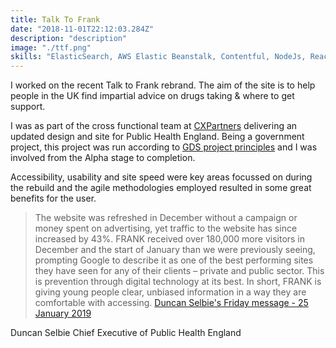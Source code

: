 ```yaml
---
title: Talk To Frank
date: "2018-11-01T22:12:03.284Z"
description: "description"
image: "./ttf.png"
skills: "ElasticSearch, AWS Elastic Beanstalk, Contentful, NodeJs, React, Redux, Workbox, Service Workers"
---
```


I worked on the recent Talk to Frank rebrand.  The aim of the site is to help people in the UK find impartial advice on drugs taking & where to get support. 

I was as part of the cross functional team at [CXPartners](https://www.digitalmarketplace.service.gov.uk/digital-outcomes-and-specialists/opportunities/6373) delivering an updated design and site for Public Health England.  Being a government project, this project was run according to [GDS project principles](https://www.gov.uk/service-manual/agile-delivery) and I was involved from the Alpha stage to completion.

Accessibility, usability and site speed were key areas focussed on during the rebuild and the agile methodologies employed resulted in some great benefits for the user.  

> The website was refreshed in December without a campaign or money spent on advertising, yet traffic to the website has since  increased by 43%. FRANK received over 180,000 more visitors in December and the start of January than we were previously seeing, prompting Google to describe it as one of the best performing sites they have seen for any of their clients – private and public sector. This is prevention through digital technology at its best. In short, FRANK is giving young people clear, 
unbiased information in a way they are comfortable with accessing.
[Duncan Selbie's Friday message - 25 January 2019](https://publichealthmatters.blog.gov.uk/2019/01/25/duncan-selbies-friday-message-25-jan-2019/)

Duncan Selbie
Chief Executive of Public Health England
